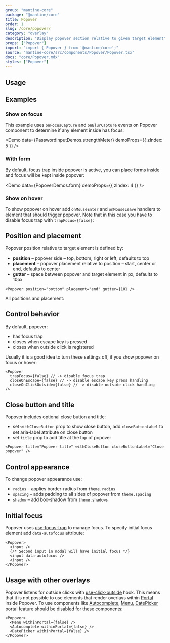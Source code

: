 ```yaml
---
group: "mantine-core"
package: "@mantine/core"
title: Popover
order: 1
slug: /core/popover/
category: "overlay"
description: "Display popover section relative to given target element"
props: ["Popover"]
import: "import { Popover } from '@mantine/core';"
source: "mantine-core/src/components/Popover/Popover.tsx"
docs: "core/Popover.mdx"
styles: ["Popover"]
---
```



## Usage

<Demo data={PopoverDemos.usage} />

## Examples

### Show on focus

This example uses `onFocusCapture` and `onBlurCapture` events on Popover component
to determine if any element inside has focus:

<Demo data={PasswordInputDemos.strengthMeter} demoProps={{ zIndex: 5 }} />

### With form

By default, focus trap inside popover is active,
you can place forms inside and focus will be kept inside popover:

<Demo data={PopoverDemos.form} demoProps={{ zIndex: 4 }} />

### Show on hover

To show popover on hover add `onMouseEnter` and `onMouseLeave` handlers to
element that should trigger popover. Note that in this case you have to disable
focus trap with `trapFocus={false}`:

<Demo data={PopoverDemos.hover} />

## Position and placement

Popover position relative to target element is defined by:

- **position** – popover side – top, bottom, right or left, defaults to top
- **placement** – popover placement relative to position – start, center or end, defaults to center
- **gutter** – space between popover and target element in px, defaults to 10px

```tsx
<Popover position="bottom" placement="end" gutter={10} />
```

All positions and placement:

<Demo data={PopoverDemos.positions} />

## Control behavior

By default, popover:

- has focus trap
- closes when escape key is pressed
- closes when outside click is registered

Usually it is a good idea to turn these settings off, if you show popover on
focus or hover:

```tsx
<Popover
  trapFocus={false} // -> disable focus trap
  closeOnEscape={false} // -> disable escape key press handling
  closeOnClickOutside={false} // -> disable outside click handling
/>
```

## Close button and title

Popover includes optional close button and title:

- set `withCloseButton` prop to show close button, add `closeButtonLabel` to set aria-label attribute on close button
- set `title` prop to add title at the top of popover

```tsx
<Popover title="Popover title" withCloseButton closeButtonLabel="Close popover" />
```

## Control appearance

To change popover appearance use:

- `radius` – applies border-radius from `theme.radius`
- `spacing` – adds padding to all sides of popover from `theme.spacing`
- `shadow` – add box-shadow from `theme.shadows`

<Demo data={PopoverDemos.configurator} />

## Initial focus

Popover uses [use-focus-trap](/hooks/use-focus-trap/) to manage focus.
To specify initial focus element add `data-autofocus` attribute:

```tsx
<Popover>
  <input />
  {/* Second input in modal will have initial focus */}
  <input data-autofocus />
  <input />
</Popover>
```

## Usage with other overlays

Popover listens for outside clicks with [use-click-outside](/hooks/use-click-outside/) hook.
This means that it is not possible to use elements that render overlays within [Portal](/core/portal/)
inside Popover. To use components like [Autocomplete](/core/autocomplete/),
[Menu](/core/menu/), [DatePicker](/dates/date-picker/) portal feature should be disabled for these components:

```tsx
<Popover>
  <Menu withinPortal={false} />
  <Autocomplete withinPortal={false} />
  <DatePicker withinPortal={false} />
</Popover>
```
